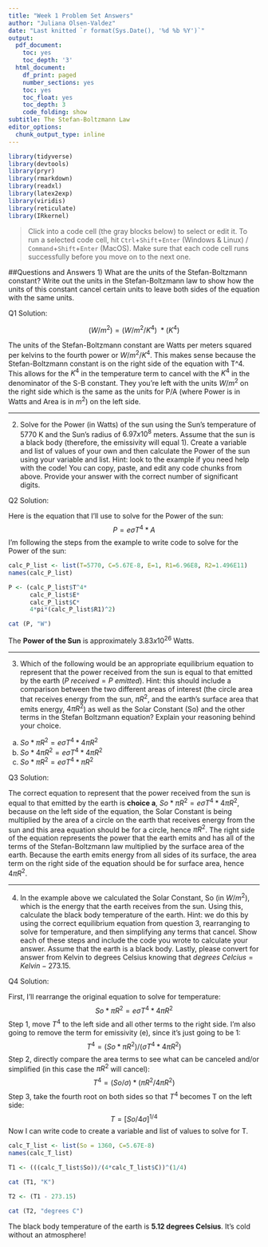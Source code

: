 ```yaml
---
title: "Week 1 Problem Set Answers"
author: "Juliana Olsen-Valdez"
date: "Last knitted `r format(Sys.Date(), '%d %b %Y')`"
output:
  pdf_document:
    toc: yes
    toc_depth: '3'
  html_document:
    df_print: paged
    number_sections: yes
    toc: yes
    toc_float: yes
    toc_depth: 3
    code_folding: show
subtitle: The Stefan-Boltzmann Law
editor_options:
  chunk_output_type: inline
---
```


```r
library(tidyverse)
library(devtools)
library(pryr)
library(rmarkdown)
library(readxl) 
library(latex2exp) 
library(viridis) 
library(reticulate)
library(IRkernel)
```

> Click into a code cell (the gray blocks below) to select or edit it. To run a selected code cell, hit `Ctrl`+`Shift`+`Enter` (Windows & Linux) / `Command`+`Shift`+`Enter` (MacOS). Make sure that each code cell runs successfully before you move on to the next one.

##Questions and Answers
1) What are the units of the Stefan-Boltzmann constant? Write out the units in the Stefan-Boltzmann law to show how the units of this constant cancel certain units to leave both sides of the equation with the same units. 

Q1 Solution:

$$(W/m^2) = (W/m^2/K^4) \ *(K^4)$$

The units of the Stefan-Boltzmann constant are Watts per meters squared per kelvins to the fourth power or $W/m^2/K^4$. This makes sense because the Stefan-Boltzmann constant is on the right side of the equation with T^4. This allows for the $K^4$ in the temperature term to cancel with the $K^4$ in the denominator of the S-B constant. They you're left with the units $W/m^2$ on the right side which is the same as the units for P/A (where Power is in Watts and Area is in $m^2$) on the left side.

____________________________________________________

2) Solve for the Power (in Watts) of the sun using the Sun's temperature of 5770 K and the Sun's radius of $6.97x10^8$ meters. Assume that the sun is a black body (therefore, the emissivity will equal 1). Create a variable and list of values of your own and then calculate the Power of the sun using your variable and list. Hint: look to the example if you need help with the code! You can copy, paste, and edit any code chunks from above. Provide your answer with the correct number of significant digits. 

Q2 Solution:

Here is the equation that I'll use to solve for the Power of the sun: 
$$P = e \sigma T^4*A$$
I'm following the steps from the example to write code to solve for the Power of the sun:
```r
calc_P_list <- list(T=5770, C=5.67E-8, E=1, R1=6.96E8, R2=1.496E11)
names(calc_P_list)

P <- (calc_P_list$T^4*
      calc_P_list$E*
      calc_P_list$C*
      4*pi*(calc_P_list$R1)^2)

cat (P, "W")
```
The **Power of the Sun** is approximately $3.83x10^{26}$ Watts.

______________________________________________________

3) Which of the following would be an appropriate equilibrium equation to represent that the power received from the sun is equal to that emitted by the earth ($P~received = P~emitted$). Hint: this should include a comparison between the two different areas of interest (the circle area that receives energy from the sun, $\pi R^2$, and the earth's surface area that emits energy, $4\pi R^2$) as well as the Solar Constant (So) and the other terms in the Stefan Boltzmann equation? Explain your reasoning behind your choice. 

 a) $So*\pi R^2 = e\sigma T^4*4\pi R^2$
 b) $So* 4\pi R^2 = e\sigma T^4*4\pi R^2$
 c) $So*\pi R^2 = e\sigma T^4*\pi R^2$
 
Q3 Solution:

The correct equation to represent that the power received from the sun is equal to that emitted by the earth is **choice a**, $So*\pi R^2 = e\sigma T^4*4\pi R^2$, because on the left side of the equation, the Solar Constant is being multiplied by the area of a circle on the earth that receives energy from the sun and this area equation should be for a circle, hence $\pi R^2$. The right side of the equation represents the power that the earth emits and has all of the terms of the Stefan-Boltzmann law multiplied by the surface area of the earth. Because the earth emits energy from all sides of its surface, the area term on the right side of the equation should be for surface area, hence $4\pi R^2$.

________________________________________________________

4) In the example above we calculated the Solar Constant, So (in $W/m^2$), which is the energy that the earth receives from the sun. Using this, calculate the black body temperature of the earth. Hint: we do this by using the correct equilibrium equation from question 3, rearranging to solve for temperature, and then simplifying any terms that cancel. Show each of these steps and include the code you wrote to calculate your answer. Assume that the earth is a black body. Lastly, please convert for answer from Kelvin to degrees Celsius knowing that $degrees\ Celcius = Kelvin - 273.15$.

Q4 Solution:

First, I'll rearrange the original equation to solve for temperature: 
$$So*\pi R^2 = e\sigma T^4*4\pi R^2$$
Step 1, move $T^4$ to the left side and all other terms to the right side. I'm also going to remove the term for emissivity (e), since it's just going to be 1:  
$$T^4 = (So*\pi R^2)/(\sigma T^4*4\pi R^2)$$
Step 2, directly compare the area terms to see what can be canceled and/or simplified (in this case the $\pi R^2$ will cancel): 
$$T^4 = (So/\sigma)*(\pi R^2/4\pi R^2)$$
Step 3, take the fourth root on both sides so that $T^4$ becomes T on the left side: 
$$T = [So/4\sigma]^{1/4}$$
Now I can write code to create a variable and list of values to solve for T. 
```r
calc_T_list <- list(So = 1360, C=5.67E-8)
names(calc_T_list)

T1 <- (((calc_T_list$So))/(4*calc_T_list$C))^(1/4)

cat (T1, "K")

T2 <- (T1 - 273.15)

cat (T2, "degrees C")
```
The black body temperature of the earth is **5.12 degrees Celsius**. It's cold without an atmosphere!